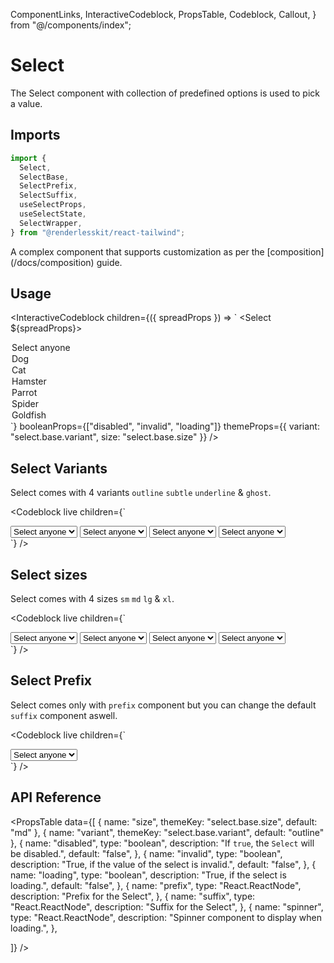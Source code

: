   ComponentLinks,
  InteractiveCodeblock,
  PropsTable,
  Codeblock,
  Callout,
} from "@/components/index";

# Select

The Select component with collection of predefined options is used to pick a
value.

<ComponentLinks github="select" theme="select" story="forms-select" />

## Imports

```js
import {
  Select,
  SelectBase,
  SelectPrefix,
  SelectSuffix,
  useSelectProps,
  useSelectState,
  SelectWrapper,
} from "@renderlesskit/react-tailwind";
```

<Callout>
  A complex component that supports customization as per the
  [composition](/docs/composition) guide.
</Callout>

## Usage

<InteractiveCodeblock
  children={({ spreadProps }) => `
<Select ${spreadProps}>
  <option value="">Select anyone</option>
  <option value="dog">Dog</option>
  <option value="cat">Cat</option>
  <option value="hamster">Hamster</option>
  <option value="parrot">Parrot</option>
  <option value="spider">Spider</option>
  <option value="goldfish">Goldfish</option>
</Select>`}
  booleanProps={["disabled", "invalid", "loading"]}
  themeProps={{ variant: "select.base.variant", size: "select.base.size" }}
/>

## Select Variants

Select comes with 4 variants `outline` `subtle` `underline` & `ghost`.

<Codeblock
  live
  children={`
<div className="inline-flex flex-col space-y-2">
  <Select variant="outline">
    <option value="">Select anyone</option>
    <option value="dog">Dog</option>
    <option value="cat">Cat</option>
    <option value="hamster">Hamster</option>
  </Select>
  <Select variant="subtle">
    <option value="">Select anyone</option>
    <option value="dog">Dog</option>
    <option value="cat">Cat</option>
    <option value="hamster">Hamster</option>
  </Select>
  <Select variant="underline">
    <option value="">Select anyone</option>
    <option value="dog">Dog</option>
    <option value="cat">Cat</option>
    <option value="hamster">Hamster</option>
  </Select>
  <Select variant="ghost">
    <option value="">Select anyone</option>
    <option value="dog">Dog</option>
    <option value="cat">Cat</option>
    <option value="hamster">Hamster</option>
  </Select>
</div>
`}
/>

## Select sizes

Select comes with 4 sizes `sm` `md` `lg` & `xl`.

<Codeblock
  live
  children={`
<div className="inline-flex flex-col space-y-2">
  <Select size="sm">
    <option value="">Select anyone</option>
    <option value="dog">Dog</option>
    <option value="cat">Cat</option>
    <option value="hamster">Hamster</option>
  </Select>
  <Select size="md">
    <option value="">Select anyone</option>
    <option value="dog">Dog</option>
    <option value="cat">Cat</option>
    <option value="hamster">Hamster</option>
  </Select>
  <Select size="lg">
    <option value="">Select anyone</option>
    <option value="dog">Dog</option>
    <option value="cat">Cat</option>
    <option value="hamster">Hamster</option>
  </Select>
  <Select size="xl">
    <option value="">Select anyone</option>
    <option value="dog">Dog</option>
    <option value="cat">Cat</option>
    <option value="hamster">Hamster</option>
  </Select>
</div>
`}
/>

## Select Prefix

Select comes only with `prefix` component but you can change the default
`suffix` component aswell.

<Codeblock
  live
  children={`
<div className="inline-flex flex-col space-y-2">
  <Select prefix={<SlotIcon />}>
    <option value="">Select anyone</option>
    <option value="dog">Dog</option>
    <option value="cat">Cat</option>
    <option value="hamster">Hamster</option>
  </Select>
</div>
`}
/>

## API Reference

<PropsTable
  data={[
    { name: "size", themeKey: "select.base.size", default: "md" },
    { name: "variant", themeKey: "select.base.variant", default: "outline" },
    {
      name: "disabled",
      type: "boolean",
      description: "If `true`, the `Select` will be disabled.",
      default: "false",
    },
    {
      name: "invalid",
      type: "boolean",
      description: "True, if the value of the select is invalid.",
      default: "false",
    },
    {
      name: "loading",
      type: "boolean",
      description: "True, if the select is loading.",
      default: "false",
    },
    {
      name: "prefix",
      type: "React.ReactNode",
      description: "Prefix for the Select",
    },
    {
      name: "suffix",
      type: "React.ReactNode",
      description: "Suffix for the Select",
    },
    {
      name: "spinner",
      type: "React.ReactNode",
      description: "Spinner component to display when loading.",
    },

]} />
